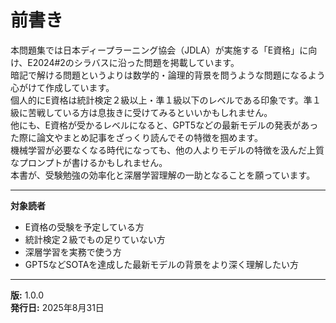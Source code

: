# 前書き {.unnumbered}

本問題集では日本ディープラーニング協会（JDLA）が実施する「E資格」に向け、E2024#2のシラバスに沿った問題を掲載しています。  
暗記で解ける問題というよりは数学的・論理的背景を問うような問題になるよう心がけて作成しています。  
個人的にE資格は統計検定２級以上・準１級以下のレベルである印象です。準１級に苦戦している方は息抜きに受けてみるといいかもしれません。  
他にも、E資格が受かるレベルになると、GPT5などの最新モデルの発表があった際に論文やまとめ記事をざっくり読んでその特徴を掴めます。  
機械学習が必要なくなる時代になっても、他の人よりモデルの特徴を汲んだ上質なプロンプトが書けるかもしれません。  
本書が、受験勉強の効率化と深層学習理解の一助となることを願っています。

---

**対象読者**

- E資格の受験を予定している方
- 統計検定２級でもの足りていない方
- 深層学習を実務で使う方
- GPT5などSOTAを達成した最新モデルの背景をより深く理解したい方

---

**版:** 1.0.0  
**発行日:** 2025年8月31日
